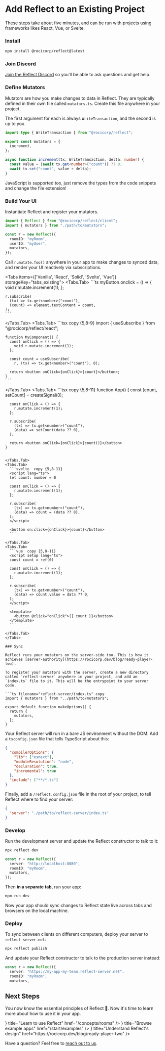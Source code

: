 
# Add Reflect to an Existing Project

These steps take about five minutes, and can be run with projects using frameworks likes React, Vue, or Svelte.

<Steps>

### Install

```bash copy
npm install @rocicorp/reflect@latest
```

### Join Discord

[Join the Reflect Discord](https://discord.reflect.net/) so you'll be able to ask questions and get help.

### Define Mutators

Mutators are how you make changes to data in Reflect. They are typically defined in their own file called `mutators.ts`. Create this file anywhere in your project.

The first argument for each is always `WriteTransaction`, and the second is up to you.

```ts filename="mutators.ts" copy
import type { WriteTransaction } from "@rocicorp/reflect";

export const mutators = {
  increment,
};

async function increment(tx: WriteTransaction, delta: number) {
  const value = (await tx.get<number>("count")) ?? 0;
  await tx.set("count", value + delta);
}
```

<Callout type="info">
  JavaScript is supported too, just remove the types from the code snippets and
  change the file extension!
</Callout>

### Build Your UI

Instantiate Reflect and register your mutators.

```ts copy
import { Reflect } from "@rocicorp/reflect/client";
import { mutators } from "./path/to/mutators";

const r = new Reflect({
  roomID: "myRoom",
  userID: "myUser",
  mutators,
});
```

Call `r.mutate.foo()` anywhere in your app to make changes to synced data, and render your UI reactively via subscriptions.

<Tabs items={['Vanilla', 'React', 'Solid', 'Svelte', 'Vue']} storageKey="tabs_existing">
  <Tabs.Tab>
    ```ts
    myButton.onclick = () => {
      void r.mutate.increment(1);
    };

    r.subscribe(
      (tx) => tx.get<number>("count"),
      (count) => element.textContent = count,
    );
    ```

</Tabs.Tab>
  <Tabs.Tab>
    ```tsx copy {5,8-9}
    import { useSubscribe } from "@rocicorp/reflect/react";

    function MyComponent() {
      const onClick = () => {
        void r.mutate.increment(1);
      };

      const count = useSubscribe(
        r, (tx) => tx.get<number>("count"), 0);

      return <button onClick={onClick}>{count}</button>;
    }
    ```

  </Tabs.Tab>
  <Tabs.Tab>
    ```tsx  copy {5,8-11}
    function App() {
      const [count, setCount] = createSignal(0);

      const onClick = () => {
        r.mutate.increment(1);
      };

      r.subscribe(
        (tx) => tx.get<number>("count"),
        (data) => setCount(data ?? 0),
      );

      return <button onClick={onClick}>{count()}</button>
    }

````

</Tabs.Tab>
<Tabs.Tab>
  ```svelte  copy {5,8-11}
  <script lang="ts">
  let count: number = 0

  const onClick = () => {
    r.mutate.increment(1);
  };

  r.subscribe(
    (tx) => tx.get<number>("count"),
    (data) => count = (data ?? 0),
  );
  </script>

  <button on:click={onClick}>{count}</button>
  ```

</Tabs.Tab>
<Tabs.Tab>
  ```vue  copy {5,8-11}
  <script setup lang="ts">
  const count = ref(0)

  const onClick = () => {
    r.mutate.increment(1);
  };

  r.subscribe(
    (tx) => tx.get<number>("count"),
    (data) => count.value = data ?? 0,
  );
  </script>

  <template>
    <button @click="onClick">{{ count }}</button>
  </template>
  ```

</Tabs.Tab>
</Tabs>

### Sync

Reflect runs your mutators on the server-side too. This is how it achieves [server-authority](https://rocicorp.dev/blog/ready-player-two).

To register your mutators with the server, create a new directory called `reflect-server` anywhere in your project, and add an `index.ts` file to it. This will be the entrypoint to your server code.

```ts filename="reflect-server/index.ts" copy
import { mutators } from "../path/to/mutators";

export default function makeOptions() {
  return {
    mutators,
  };
}
````

Your Reflect server will run in a bare JS environment without the DOM. Add a `tsconfig.json` file that tells TypeScript about this:

```json filename="reflect-server/tsconfig.json" copy
{
  "compilerOptions": {
    "lib": ["esnext"],
    "moduleResolution": "node",
    "declaration": true,
    "incremental": true
  },
  "include": ["**/*.ts"]
}
```

Finally, add a `/reflect.config.json` file in the root of your project, to tell Reflect where to find your server:

```json filename="/reflect.config.json" copy
{
  "server": "./path/to/reflect-server/index.ts"
}
```

### Develop

Run the development server and update the Reflect constructor to talk to it:

```bash copy
npx reflect dev
```

```ts copy {2}
const r = new Reflect({
  server: "http://localhost:8080",
  roomID: "myRoom",
  mutators,
});
```

Then **in a separate tab**, run your app:

```bash copy
npm run dev
```

Now your app should sync changes to Reflect state live across tabs and browsers on the local machine.

### Deploy

To sync between clients on different computers, deploy your server to `reflect-server.net`:

```bash copy
npx reflect publish
```

And update your Reflect constructor to talk to the production server instead:

```ts copy {2}
const r = new Reflect({
  server: "https://my-app-my-team.reflect-server.net",
  roomID: "myRoom",
  mutators,
```

</Steps>

## Next Steps

You now know the essential principles of Reflect 🎉. Now it's time to learn more about how to use it in your app.

<Cards>
  <Card icon={<HowTo />} title="Learn to use Reflect" href="/concepts/rooms" />
  <Card
    icon={<Examples />}
    title="Browse example apps"
    href="/start/examples"
  />
  <Card
    icon={<HowTo />}
    title="Understand Reflect's design"
    href="https://rocicorp.dev/blog/ready-player-two"
  />
</Cards>

Have a question? Feel free to [reach out to us](mailto://hi@reflect.net).
